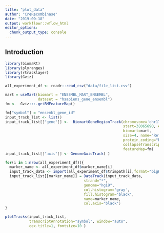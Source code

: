```yaml
---
title: "plot_data"
author: "CreRecombinase"
date: "2019-09-18"
output: workflowr::wflow_html
editor_options:
  chunk_output_type: console
---
```


## Introduction

```r
library(biomaRt)
library(plyranges)
library(rtracklayer)
library(Gviz)

all_experiment_df <- readr::read_csv("data/file_list.csv")

mart = useMart(biomart = "ENSEMBL_MART_ENSEMBL",
               dataset = "hsapiens_gene_ensembl")
fm <-  Gviz:::.getBMFeatureMap()

fm["symbol"] = "ensembl_gene_id"
input_track_list <- list()
input_track_list[["gene"]] <-  BiomartGeneRegionTrack(chromosome='chr17', genome="hg19", 
                                                      start=38065690, end = 38077293, 
                                                      biomart=mart,
                                                      size=4, name="RefSeq", utr5="red3", utr3="red3", 
                                                      protein_coding="black", col.line=NULL, cex=7,
                                                      collapseTranscripts="longest",
                                                      featureMap=fm)
input_track_list[["axis"]] <- GenomeAxisTrack( )

for(i in 1:nrow(all_experiment_df)){
  marker_name <- all_experiment_df$marker_name[i]
  input_track_data <- import(all_experiment_df$trimpath[i],format="bigWig")
  input_track_list[[marker_name]] = DataTrack(input_track_data, 
                                    strand="*",
                                    genome="hg19",
                                    col.histogram='gray',
                                    fill.histogram='black',
                                    name=marker_name,
                                    col.axis="black")
}

plotTracks(input_track_list,
           transcriptAnnotation="symbol", window="auto", 
           cex.title=1, fontsize=10 )
```

